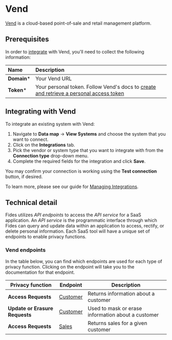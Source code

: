 # Vend
[Vend](https://www.vendhq.com/) is a cloud-based point-of-sale and retail management platform.

## Prerequisites

In order to [integrate](/user-guides/integrations) with Vend, you'll need to collect the following information:

| Name                       | Description                                                                                                                             |
| :------------------------- | :-------------------------------------------------------------------------------------------------------------------------------------- |
| **Domain***                | Your Vend URL |
| **Token***                 | Your personal token. Follow Vend's docs to [create and retrieve a personal access token](https://docs.vendhq.com/docs/authorization#personal-tokens) |


## Integrating with Vend
To integrate an existing system with Vend:

1. Navigate to **Data map** → **View Systems** and choose the system that you want to connect.
2. Click on the **Integrations** tab.
3. Pick the vendor or system type that you want to integrate with from the **Connection type** drop-down menu.
4. Complete the required fields for the integration and click **Save**. 

You may confirm your connection is working using the **Test connection** button, if desired.

To learn more, please see our guide for [Managing Integrations](/user-guides/integrations/manage-integrations).

## Technical detail 

Fides utilizes _API endpoints_ to access the _API service_ for a SaaS application. An _API service_ is the programmatic interface through which Fides can query and update data within an application to access, rectify, or delete personal information. Each SaaS tool will have a unique set of endpoints to enable privacy functions. 

### Vend endpoints
In the table below, you can find which endpoints are used for each type of privacy function. Clicking on the endpoint will take you to the documentation for that endpoint.

| Privacy function | Endpoint | Description |
|----|----|----|
| **Access Requests**            | [Customer](https://docs.vendhq.com/reference/search-1) | Returns information about a customer |
| **Update or Erasure Requests** | [Customer](https://docs.vendhq.com/reference/updatecustomerbyid) | Used to mask or erase information about a customer  |
| **Access Requests**            | [Sales](https://docs.vendhq.com/reference/listsales) | Returns sales for a given customer |
